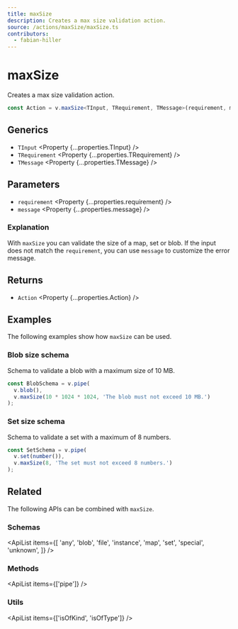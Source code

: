 ```yaml
---
title: maxSize
description: Creates a max size validation action.
source: /actions/maxSize/maxSize.ts
contributors:
  - fabian-hiller
---
```



# maxSize

Creates a max size validation action.

```ts
const Action = v.maxSize<TInput, TRequirement, TMessage>(requirement, message);
```

## Generics

- `TInput` <Property {...properties.TInput} />
- `TRequirement` <Property {...properties.TRequirement} />
- `TMessage` <Property {...properties.TMessage} />

## Parameters

- `requirement` <Property {...properties.requirement} />
- `message` <Property {...properties.message} />

### Explanation

With `maxSize` you can validate the size of a map, set or blob. If the input does not match the `requirement`, you can use `message` to customize the error message.

## Returns

- `Action` <Property {...properties.Action} />

## Examples

The following examples show how `maxSize` can be used.

### Blob size schema

Schema to validate a blob with a maximum size of 10 MB.

```ts
const BlobSchema = v.pipe(
  v.blob(),
  v.maxSize(10 * 1024 * 1024, 'The blob must not exceed 10 MB.')
);
```

### Set size schema

Schema to validate a set with a maximum of 8 numbers.

```ts
const SetSchema = v.pipe(
  v.set(number()),
  v.maxSize(8, 'The set must not exceed 8 numbers.')
);
```

## Related

The following APIs can be combined with `maxSize`.

### Schemas

<ApiList
  items={[
    'any',
    'blob',
    'file',
    'instance',
    'map',
    'set',
    'special',
    'unknown',
  ]}
/>

### Methods

<ApiList items={['pipe']} />

### Utils

<ApiList items={['isOfKind', 'isOfType']} />
